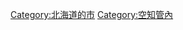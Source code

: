 {{Commonscat|Yubari, Hokkaido}}
{{Catmore}}

{{DEFAULTSORT:Yubari-shi}}
[[Category:北海道的市|Category:北海道的市]]
[[Category:空知管內|Category:空知管內]]